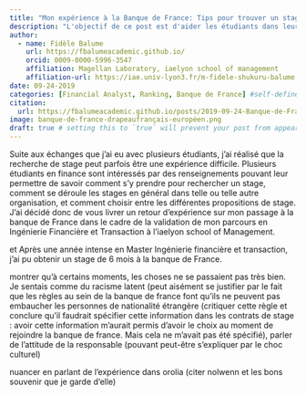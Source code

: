 ```yaml
---
title: "Mon expérience à la Banque de France: Tips pour trouver un stage"
description: "L'objectif de ce post est d'aider les étudiants dans leur recherche de stage"
author:
  - name: Fidèle Balume
    url: https://fbalumeacademic.github.io/
    orcid: 0009-0000-5996-3547
    affiliation: Magellan Laboratory, iaelyon school of management
    affiliation-url: https://iae.univ-lyon3.fr/m-fidele-shukuru-balume
date: 09-24-2019
categories: [Financial Analyst, Ranking, Banque de France] #self-defined categories
citation: 
  url: https://fbalumeacademic.github.io/posts/2019-09-24-Banque-de-France/ 
image: banque-de-france-drapeaufrançais-européen.png
draft: true # setting this to `true` will prevent your post from appearing on your listing page until you're ready!
---
```


Suite aux échanges que j'ai eu avec plusieurs étudiants, j'ai réalisé que la recherche de stage peut parfois être une expérience difficile. Plusieurs étudiants en finance sont intéressés par des renseignements pouvant leur permettre de savoir comment s'y prendre pour rechercher un stage, comment se déroule les stages en général dans telle ou telle autre organisation, et comment choisir entre les différentes propositions de stage. J'ai décidé donc de vous livrer un retour d'expérience sur mon passage à la banque de France dans le cadre de la validation de mon parcours en Ingénierie Financière et Transaction à l'iaelyon school of Management.

et Après une année intense en Master Ingénierie financière et transaction, j'ai pu obtenir un stage de 6 mois à la banque de France.

montrer qu'à certains moments, les choses ne se passaient pas très bien. Je sentais comme du racisme latent (peut aisément se justifier par le fait que les règles au sein de la banque de france font qu'ils ne peuvent pas embaucher les personnes de nationalité étrangère (critiquer cette règle et conclure qu'il faudrait spécifier cette information dans les contrats de stage : avoir cette information m'aurait permis d'avoir le choix au moment de rejoindre la banque de france. Mais cela ne m'avait pas été spécifié), parler de l'attitude de la responsable (pouvant peut-être s'expliquer par le choc culturel)

nuancer en parlant de l'expérience dans orolia (citer nolwenn et les bons souvenir que je garde d'elle)

